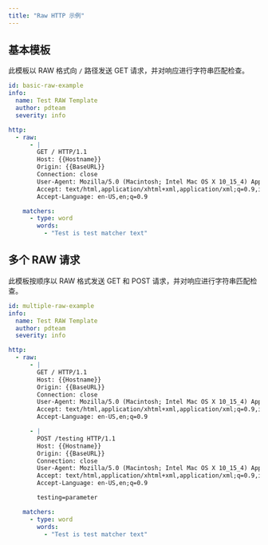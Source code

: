 ```yaml
---
title: "Raw HTTP 示例"
---
```


## 基本模板

此模板以 RAW 格式向 `/` 路径发送 GET 请求，并对响应进行字符串匹配检查。


```yaml
id: basic-raw-example
info:
  name: Test RAW Template
  author: pdteam
  severity: info

http:
  - raw:
      - |
        GET / HTTP/1.1
        Host: {{Hostname}}
        Origin: {{BaseURL}}
        Connection: close
        User-Agent: Mozilla/5.0 (Macintosh; Intel Mac OS X 10_15_4) AppleWebKit/537.36 (KHTML, like Gecko)
        Accept: text/html,application/xhtml+xml,application/xml;q=0.9,image/webp,image/apng,*/*;q=0.8
        Accept-Language: en-US,en;q=0.9

    matchers:
      - type: word
        words:
          - "Test is test matcher text"
```

## 多个 RAW 请求

此模板按顺序以 RAW 格式发送 GET 和 POST 请求，并对响应进行字符串匹配检查。


```yaml
id: multiple-raw-example
info:
  name: Test RAW Template
  author: pdteam
  severity: info

http:
  - raw:
      - |
        GET / HTTP/1.1
        Host: {{Hostname}}
        Origin: {{BaseURL}}
        Connection: close
        User-Agent: Mozilla/5.0 (Macintosh; Intel Mac OS X 10_15_4) AppleWebKit/537.36 (KHTML, like Gecko)
        Accept: text/html,application/xhtml+xml,application/xml;q=0.9,image/webp,image/apng,*/*;q=0.8
        Accept-Language: en-US,en;q=0.9

      - |
        POST /testing HTTP/1.1
        Host: {{Hostname}}
        Origin: {{BaseURL}}
        Connection: close
        User-Agent: Mozilla/5.0 (Macintosh; Intel Mac OS X 10_15_4) AppleWebKit/537.36 (KHTML, like Gecko)
        Accept: text/html,application/xhtml+xml,application/xml;q=0.9,image/webp,image/apng,*/*;q=0.8
        Accept-Language: en-US,en;q=0.9

        testing=parameter

    matchers:
      - type: word
        words:
          - "Test is test matcher text"
```